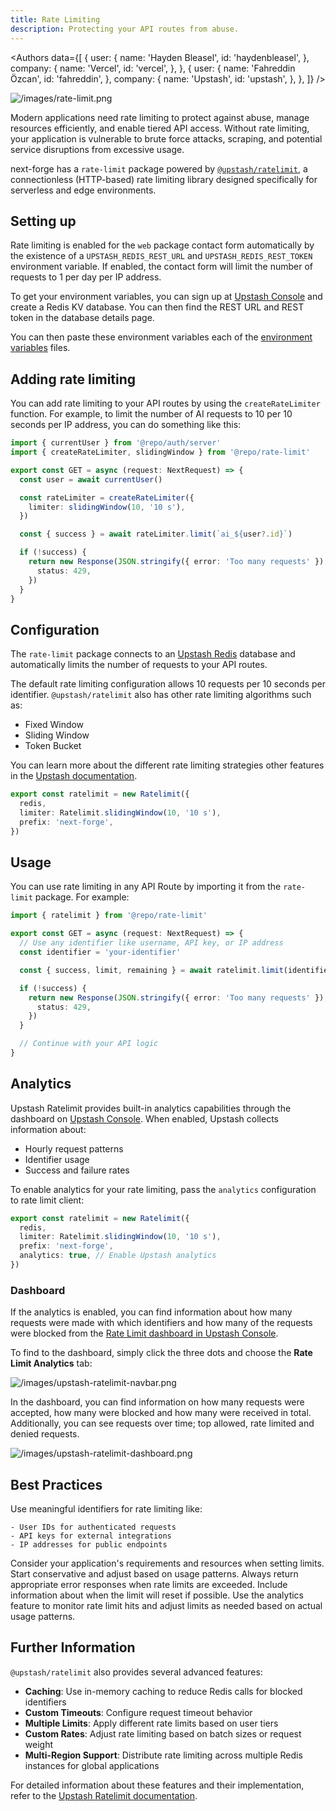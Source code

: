 ```yaml
---
title: Rate Limiting
description: Protecting your API routes from abuse.
---
```


<Authors
  data={[
    {
      user: {
        name: 'Hayden Bleasel',
        id: 'haydenbleasel',
      },
      company: {
        name: 'Vercel',
        id: 'vercel',
      },
    },
    {
      user: {
        name: 'Fahreddin Özcan',
        id: 'fahreddin',
      },
      company: {
        name: 'Upstash',
        id: 'upstash',
      },
    },
  ]}
/>

![/images/rate-limit.png](/images/rate-limit.png)

Modern applications need rate limiting to protect against abuse, manage resources efficiently, and enable tiered API access. Without rate limiting, your application is vulnerable to brute force attacks, scraping, and potential service disruptions from excessive usage.

next-forge has a `rate-limit` package powered by [`@upstash/ratelimit`](https://github.com/upstash/ratelimit-js), a connectionless (HTTP-based) rate limiting library designed specifically for serverless and edge environments.

## Setting up

Rate limiting is enabled for the `web` package contact form automatically by the existence of a `UPSTASH_REDIS_REST_URL` and `UPSTASH_REDIS_REST_TOKEN` environment variable. If enabled, the contact form will limit the number of requests to 1 per day per IP address.

To get your environment variables, you can sign up at [Upstash Console](https://console.upstash.com) and create a Redis KV database. You can then find the REST URL and REST token in the database details page.

You can then paste these environment variables each of the [environment variables](/docs/setup/env) files.

## Adding rate limiting

You can add rate limiting to your API routes by using the `createRateLimiter` function. For example, to limit the number of AI requests to 10 per 10 seconds per IP address, you can do something like this:

```ts title="apps/app/api/chat/route.ts"
import { currentUser } from '@repo/auth/server'
import { createRateLimiter, slidingWindow } from '@repo/rate-limit'

export const GET = async (request: NextRequest) => {
  const user = await currentUser()

  const rateLimiter = createRateLimiter({
    limiter: slidingWindow(10, '10 s'),
  })

  const { success } = await rateLimiter.limit(`ai_${user?.id}`)

  if (!success) {
    return new Response(JSON.stringify({ error: 'Too many requests' }), {
      status: 429,
    })
  }
}
```

## Configuration

The `rate-limit` package connects to an [Upstash Redis](https://upstash.com/docs/redis/overall/getstarted) database and automatically limits the number of requests to your API routes.

The default rate limiting configuration allows 10 requests per 10 seconds per identifier. `@upstash/ratelimit` also has other rate limiting algorithms such as:

- Fixed Window
- Sliding Window
- Token Bucket

You can learn more about the different rate limiting strategies other features in the [Upstash documentation](https://upstash.com/docs/redis/sdks/ratelimit-ts/algorithms).

```ts title="packages/rate-limit/index.ts"
export const ratelimit = new Ratelimit({
  redis,
  limiter: Ratelimit.slidingWindow(10, '10 s'),
  prefix: 'next-forge',
})
```

## Usage

You can use rate limiting in any API Route by importing it from the `rate-limit` package. For example:

```typescript title="apps/api/app/ratelimit/upstash/route.ts {7}"
import { ratelimit } from '@repo/rate-limit'

export const GET = async (request: NextRequest) => {
  // Use any identifier like username, API key, or IP address
  const identifier = 'your-identifier'

  const { success, limit, remaining } = await ratelimit.limit(identifier)

  if (!success) {
    return new Response(JSON.stringify({ error: 'Too many requests' }), {
      status: 429,
    })
  }

  // Continue with your API logic
}
```

## Analytics

Upstash Ratelimit provides built-in analytics capabilities through the dashboard on [Upstash Console](https://console.upstash.com). When enabled, Upstash collects information about:

- Hourly request patterns
- Identifier usage
- Success and failure rates

To enable analytics for your rate limiting, pass the `analytics` configuration to rate limit client:

```typescript title="packages/security/index.ts"
export const ratelimit = new Ratelimit({
  redis,
  limiter: Ratelimit.slidingWindow(10, '10 s'),
  prefix: 'next-forge',
  analytics: true, // Enable Upstash analytics
})
```

### Dashboard

If the analytics is enabled, you can find information about how many requests were made with which identifiers and how many of the requests were blocked from the [Rate Limit dashboard in Upstash Console](https://console.upstash.com/ratelimit).

To find to the dashboard, simply click the three dots and choose the **Rate Limit Analytics** tab:

![/images/upstash-ratelimit-navbar.png](/images/upstash-ratelimit-navbar.png)

In the dashboard, you can find information on how many requests were accepted, how many were blocked and how many were received in total. Additionally, you can see requests over time; top allowed, rate limited and denied requests.

![/images/upstash-ratelimit-dashboard.png](/images/upstash-ratelimit-dashboard.png)

## Best Practices

<Steps>
  <Step title="Choose Appropriate Identifiers">
    Use meaningful identifiers for rate limiting like:

    - User IDs for authenticated requests
    - API keys for external integrations
    - IP addresses for public endpoints

  </Step>

<Step title='Configure Rate Limits'>
  Consider your application's requirements and resources when setting limits.
  Start conservative and adjust based on usage patterns.
</Step>

<Step title='Implement Error Handling'>
  Always return appropriate error responses when rate limits are exceeded.
  Include information about when the limit will reset if possible.
</Step>

  <Step title="Monitor and Adjust">
    Use the analytics feature to monitor rate limit hits and adjust limits as needed based on actual usage patterns.
  </Step>
</Steps>

## Further Information

`@upstash/ratelimit` also provides several advanced features:

- **Caching**: Use in-memory caching to reduce Redis calls for blocked identifiers
- **Custom Timeouts**: Configure request timeout behavior
- **Multiple Limits**: Apply different rate limits based on user tiers
- **Custom Rates**: Adjust rate limiting based on batch sizes or request weight
- **Multi-Region Support**: Distribute rate limiting across multiple Redis instances for global applications

For detailed information about these features and their implementation, refer to the [Upstash Ratelimit documentation](https://upstash.com/docs/redis/sdks/ratelimit-ts/overview).
